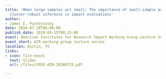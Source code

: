 ```yaml
---
title: 'When large samples act small: The importance of small-sample adjustments for
  cluster-robust inference in impact evaluations'
author:
- James E. Pustejovsky
date: 2016-07-18T00:00:00
publish_date: 2018-04-15T08:15:00
event: American Institutes for Research Impact Working Group Lecture Series
event_short: AIR working group lecture series
location: Austin, TX
links:
- icon: file-easel
  text: Slides
  url: /files/CRVE-AIR-20160715.pdf

---
```




